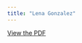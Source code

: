 ```yaml
---
title: "Lena Gonzalez"
---
```


[View the PDF](../files/pdfs/role_profiles/senators/district_33_profile.pdf)